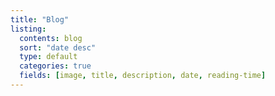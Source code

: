 ```yaml
---
title: "Blog"
listing:
  contents: blog
  sort: "date desc"
  type: default
  categories: true
  fields: [image, title, description, date, reading-time]
---
```

